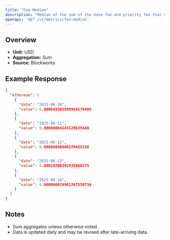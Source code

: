 ```yaml
---
title: "Fee Median"
description: "Median of the sum of the base fee and priority fee that day in native chain token"
openapi: 'GET /v1/metrics/fee-median'
---
```


## Overview

- **Unit:** USD
- **Aggregation:** Sum
- **Source:** Blockworks

## Example Response

```json
{
  "ethereum": [
    {
      "date": "2025-08-10",
      "value": 0.000043385898954179405
    },
    {
      "date": "2025-08-11",
      "value": 0.00006064143129635648
    },
    {
      "date": "2025-08-12",
      "value": 0.00008840908270455158
    },
    {
      "date": "2025-08-13",
      "value": 0.00010700392935660275
    },
    {
      "date": "2025-08-14",
      "value": 0.000060674961767550734
    }
  ]
}
```

## Notes
- Sum aggregates unless otherwise noted.
- Data is updated daily and may be revised after late-arriving data.
